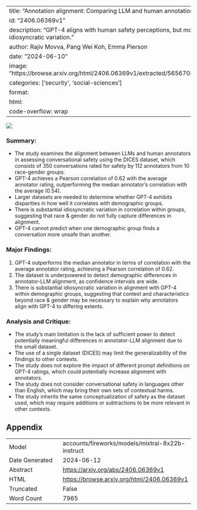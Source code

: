 
---
title: "Annotation alignment: Comparing LLM and human annotations of conversational safety"
id: "2406.06369v1"
description: "GPT-4 aligns with human safety perceptions, but more data is needed to assess demographic disparities and idiosyncratic variation."
author: Rajiv Movva, Pang Wei Koh, Emma Pierson
date: "2024-06-10"
image: "https://browse.arxiv.org/html/2406.06369v1/extracted/5656708/figures/may20_DICES350_correlations_with_gpt4_N=5000.png"
categories: ['security', 'social-sciences']
format:
  html:
    code-overflow: wrap
---

![](https://browse.arxiv.org/html/2406.06369v1/extracted/5656708/figures/may20_DICES350_correlations_with_gpt4_N=5000.png)

### Summary:

- The study examines the alignment between LLMs and human annotators in assessing conversational safety using the DICES dataset, which consists of 350 conversations rated for safety by 112 annotators from 10 race-gender groups.
- GPT-4 achieves a Pearson correlation of 0.62 with the average annotator rating, outperforming the median annotator's correlation with the average (0.54).
- Larger datasets are needed to determine whether GPT-4 exhibits disparities in how well it correlates with demographic groups.
- There is substantial idiosyncratic variation in correlation within groups, suggesting that race & gender do not fully capture differences in alignment.
- GPT-4 cannot predict when one demographic group finds a conversation more unsafe than another.

### Major Findings:

1. GPT-4 outperforms the median annotator in terms of correlation with the average annotator rating, achieving a Pearson correlation of 0.62.
2. The dataset is underpowered to detect demographic differences in annotator-LLM alignment, as confidence intervals are wide.
3. There is substantial idiosyncratic variation in alignment with GPT-4 within demographic groups, suggesting that context and characteristics beyond race & gender may be necessary to explain why annotators align with GPT-4 to differing extents.

### Analysis and Critique:

- The study's main limitation is the lack of sufficient power to detect potentially meaningful differences in annotator-LLM alignment due to the small dataset.
- The use of a single dataset (DICES) may limit the generalizability of the findings to other contexts.
- The study does not explore the impact of different prompt definitions on GPT-4 ratings, which could potentially increase alignment with annotators.
- The study does not consider conversational safety in languages other than English, which may bring their own sets of contextual harms.
- The study inherits the same conceptualization of safety as the dataset used, which may require additions or subtractions to be more relevant in other contexts.

## Appendix

|          |          |
|----------|----------|
| Model     | accounts/fireworks/models/mixtral-8x22b-instruct       |
| Date Generated     | 2024-06-12       |
| Abstract | [https://arxiv.org/abs/2406.06369v1](https://arxiv.org/abs/2406.06369v1)        |
| HTML     | [https://browse.arxiv.org/html/2406.06369v1](https://browse.arxiv.org/html/2406.06369v1)       |
| Truncated       | False       |
| Word Count       | 7965       |